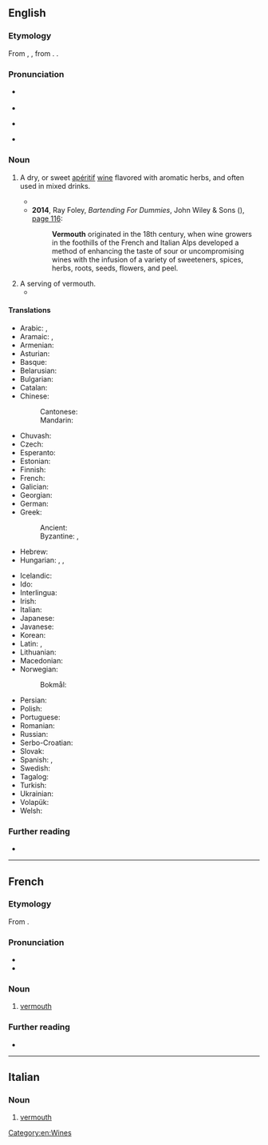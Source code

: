 ==English==

===Etymology===
From {{bor|en|fr|vermout}}, {{m|fr|vermouth}}, from {{der|en|de|Wermut|t=wormwood}}. {{doublet|en|wormwood}}.

===Pronunciation===
* {{a|RP}} {{IPA|en|/vəˈmuːθ/|/ˈvɜːməθ/}}
* {{audio|en|LL-Q1860 (eng)-Vealhurl-vermouth.wav|Audio (RP)}}
* {{a|GA}} {{IPA|en|/vɚˈmuθ/}}
* {{rhymes|en|uːθ|s=2}}

===Noun===
{{en-noun|~}}

# A dry, or sweet [[apéritif]] [[wine]] flavored with aromatic herbs, and often used in mixed drinks.
#: {{hypo|en|Martini|French|q2=dated slang}}
#* {{quote-book|en|year=1956|author=[[w:Delano Ames|Delano Ames]]|title=Crime out of Mind|chapter=14|url=http://openlibrary.org/works/OL5915292W|passage=He gazed around until on the lid of a spinet he spotted a promising collection of bottles, gin, whiskey, '''vermouth''' and sherry, mixed with violin bows, a flute, a toppling pile of books, six volumes of Grove's Dictionary mingled with paperback thrillers, a guitar without any strings, a pair of binoculars, a meerschaum pipe and a jar half-full of wasps and apricot jam.}}
#* '''2014''', Ray Foley, ''Bartending For Dummies'', John Wiley & Sons ({{ISBN|9781118807415}}), [https://books.google.com/books?id=8QaaAgAAQBAJ&lpg=PA116&dq=%22vermouth%22&pg=PA116#v=onepage&q=%22vermouth%22&f=false page 116]:
#*: '''Vermouth''' originated in the 18th century, when wine growers in the foothills of the French and Italian Alps developed a method of enhancing the taste of sour or uncompromising wines with the infusion of a variety of sweeteners, spices, herbs, roots, seeds, flowers, and peel.
# A serving of vermouth.
#* {{RQ:Conrad Heart of Darkness|page=201|passage=As we sat over our '''vermuths''' he glorified the Company&rsquo;s business, and by-and-by I expressed casually my surprise at him not going out there.}}

====Translations====
{{trans-top|wine infused with herbs}}
* Arabic: {{t|ar|إِسْفِنْط|m}} {{q|in antiquity}}, {{t|ar|فِيرْمُوت|m|tr=firmut}}
* Aramaic: {{t|arc|אפסינתינון|tr=ap̄sinṭīnōn|m}}, {{t|arc|אפסנתין|tr=ap̄sinṭīn|m}}
* Armenian: {{t+|hy|վերմուտ}}
* Asturian: {{t|ast|vermú|m}}
* Basque: {{t|eu|bermut}}
* Belarusian: {{t|be|вермут}}
* Bulgarian: {{t|bg|вермут|m}}
* Catalan: {{t+|ca|vermut|m}}
* Chinese:
*: Cantonese: {{t|yue|威末酒|tr=wai1 mut6 zau2|sc=Hani}}
*: Mandarin: {{t+|cmn|味美思|tr=wèiměisī|sc=Hani}}
* Chuvash: {{t|cv|bермут}}
* Czech: {{t+|cs|vermut|m}}
* Esperanto: {{t|eo|vermuto}}
* Estonian: {{t|et|vermut}}
* Finnish: {{t+|fi|vermutti}}
* French: {{t+|fr|vermouth|m}}
* Galician: {{t|gl|vermú|m}}
* Georgian: {{t|ka|ვერმუთი}}
* German: {{t+|de|Wermut|m}}
* Greek: {{t+|el|βερμούτ|n}}
*: Ancient: {{t|grc|ἀψινθίτης|m}}
*: Byzantine: {{t|grc|ἀψίνθιον|n}}, {{t|grc|ἀψινθίατον|n}}
* Hebrew: {{t|he|ורמוט}}
* Hungarian: {{t+|hu|vermut}}, {{t+|hu|ürmös}}, {{t+|hu|ürmösbor}}
{{trans-mid}}
* Icelandic: {{t|is|vermút|n}}
* Ido: {{t+|io|vermuto}}
* Interlingua: {{t|ia|vermut}}
* Irish: {{t|ga|fíon mormónta|m}}
* Italian: {{t|it|vermut|m}}
* Japanese: {{t|ja|ベルモット|tr=berumotto|sc=Jpan}}
* Javanese: {{t|jv|vermouth}}
* Korean: {{t|ko|베르무트}}
* Latin: {{t|la|absinthium|n}}, {{t|la|absinthiātum|n}}
* Lithuanian: {{t|lt|vermutas}}
* Macedonian: {{t|mk|вермут|m}}
* Norwegian:
*: Bokmål: {{t|nb|vermut}}
* Persian: {{t+|fa|ورموت|tr=vermut}}
* Polish: {{t+|pl|wermut|m}}
* Portuguese: {{t+|pt|vermute|m}}
* Romanian: {{t+|ro|vermut|n}}
* Russian: {{t+|ru|ве́рмут|m}}
* Serbo-Croatian: {{t+|sh|vermut|m}}
* Slovak: {{t|sk|vermut}}
* Spanish: {{t+|es|vermú|m}}, {{t|es|vermut}}
* Swedish: {{t|sv|vermouth|c}}
* Tagalog: {{t|tl|bermut}}
* Turkish: {{t+|tr|vermut}}
* Ukrainian: {{t|uk|вермут}}
* Volapük: {{t|vo|vemut}}
* Welsh: {{t|cy|fermŵth|m}}
{{trans-bottom}}

===Further reading===
* {{pedia}}

[[Category:en:Wines]]

----

==French==
{{wp|lang=fr}}

===Etymology===
From {{bor|fr|de|Wermut}}.

===Pronunciation===
* {{fr-IPA}}
* {{audio|fr|LL-Q150 (fra)-WikiLucas00-vermouth.wav|Audio}}

===Noun===
{{fr-noun|m}}

# [[#English|vermouth]]

===Further reading===
* {{R:TLFi}}

{{c|fr|Wines}}

----

==Italian==

===Noun===
{{head|it|noun}}

# [[#English|vermouth]]

{{C|it|Wines}}